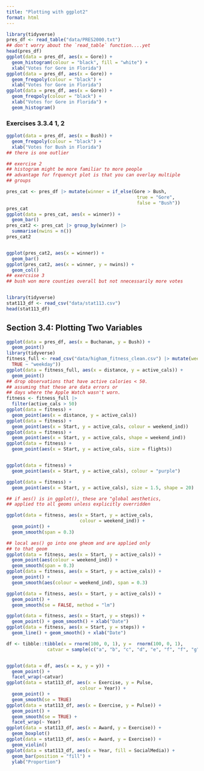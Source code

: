 ```yaml
---
title: "Plotting with ggplot2"
format: html
---
```



```r
library(tidyverse)
pres_df <- read_table("data/PRES2000.txt") 
## don't worry about the `read_table` function....yet
head(pres_df)
ggplot(data = pres_df, aes(x = Gore)) +
  geom_histogram(colour = "black", fill = "white") +
  xlab("Votes for Gore in Florida")
ggplot(data = pres_df, aes(x = Gore)) +
  geom_freqpoly(colour = "black") +
  xlab("Votes for Gore in Florida") 
ggplot(data = pres_df, aes(x = Gore)) +
  geom_freqpoly(colour = "black") +
  xlab("Votes for Gore in Florida") +
  geom_histogram() 
```

### Exercises 3.3.4 1, 2

```r
ggplot(data = pres_df, aes(x = Bush)) +
  geom_freqpoly(colour = "black") +
  xlab("Votes for Bush in Florida") 
## there is one outlier

## exercise 2
## histogram might be more familiar to more people
## advantage for frquencyt plot is that you can overlay multiple 
## groups

pres_cat <- pres_df |> mutate(winner = if_else(Gore > Bush,
                                                true = "Gore",
                                                false = "Bush"))
pres_cat
ggplot(data = pres_cat, aes(x = winner)) +
  geom_bar()
pres_cat2 <- pres_cat |> group_by(winner) |>
  summarise(nwins = n())
pres_cat2


ggplot(pres_cat2, aes(x = winner)) +
  geom_bar()
ggplot(pres_cat2, aes(x = winner, y = nwins)) +
  geom_col()
## exercsise 3
## bush won more counties overall but not nnecessarily more votes


library(tidyverse)
stat113_df <- read_csv("data/stat113.csv")
head(stat113_df)
```

## Section 3.4: Plotting Two Variables


```r
ggplot(data = pres_df, aes(x = Buchanan, y = Bush)) +
  geom_point()
library(tidyverse)
fitness_full <- read_csv("data/higham_fitness_clean.csv") |> mutate(weekend_ind = case_when(weekday == "Sat" | weekday == "Sun" ~ "weekend",
  TRUE ~ "weekday"))
ggplot(data = fitness_full, aes(x = distance, y = active_cals)) +
  geom_point()
## drop observations that have active calories < 50. 
## assuming that these are data errors or 
## days where the Apple Watch wasn't worn.
fitness <- fitness_full |>
  filter(active_cals > 50)
ggplot(data = fitness) +
  geom_point(aes(x = distance, y = active_cals))
ggplot(data = fitness) +
  geom_point(aes(x = Start, y = active_cals, colour = weekend_ind))
ggplot(data = fitness) +
  geom_point(aes(x = Start, y = active_cals, shape = weekend_ind))
ggplot(data = fitness) +
  geom_point(aes(x = Start, y = active_cals, size = flights))


ggplot(data = fitness) +
  geom_point(aes(x = Start, y = active_cals), colour = "purple")

ggplot(data = fitness) +
  geom_point(aes(x = Start, y = active_cals), size = 1.5, shape = 20)

## if aes() is in ggplot(), these are "global aesthetics,
## applied tto all geoms unless explicitly overridden

ggplot(data = fitness, aes(x = Start, y = active_cals,
                           colour = weekend_ind)) +
  geom_point() +
  geom_smooth(span = 0.3)

## local aes() go into one gheom and are applied only
## to that geom
ggplot(data = fitness, aes(x = Start, y = active_cals)) +
  geom_point(aes(colour = weekend_ind)) +
  geom_smooth(span = 0.3)
ggplot(data = fitness, aes(x = Start, y = active_cals)) +
  geom_point() +
  geom_smooth(aes(colour = weekend_ind), span = 0.3)

ggplot(data = fitness, aes(x = Start, y = active_cals)) +
  geom_point() +
  geom_smooth(se = FALSE, method = "lm")

ggplot(data = fitness, aes(x = Start, y = steps)) +
  geom_point() + geom_smooth() + xlab("Date")
ggplot(data = fitness, aes(x = Start, y = steps)) +
  geom_line() + geom_smooth() + xlab("Date")

df <- tibble::tibble(x = rnorm(100, 0, 1), y =  rnorm(100, 0, 1),
               catvar = sample(c("a", "b", "c", "d", "e", "f", "f", "g", "h", "i", "j"), size = 100, replace = TRUE))


ggplot(data = df, aes(x = x, y = y)) +
  geom_point() +
  facet_wrap(~catvar)
ggplot(data = stat113_df, aes(x = Exercise, y = Pulse,
                           colour = Year)) +
  geom_point() +
  geom_smooth(se = TRUE)
ggplot(data = stat113_df, aes(x = Exercise, y = Pulse)) +
  geom_point() +
  geom_smooth(se = TRUE) +
  facet_wrap(~ Year)
ggplot(data = stat113_df, aes(x = Award, y = Exercise)) +
  geom_boxplot()
ggplot(data = stat113_df, aes(x = Award, y = Exercise)) +
  geom_violin()
ggplot(data = stat113_df, aes(x = Year, fill = SocialMedia)) +
  geom_bar(position = "fill") +
  ylab("Proportion")
```

